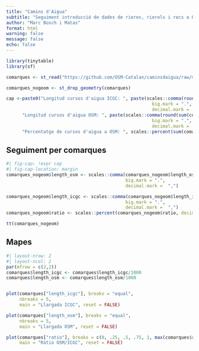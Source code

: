 ```yaml
---
title: "Camins d'Aigua"
subtitle: "Seguiment introducció de dades de rieres, rierols i recs a OSM Catalunya"
author: "Marc Bosch i Matas"
format: html
warning: false
message: false
echo: false
---
```


```r
library(tinytable)
library(sf)

comarques <- st_read("https://github.com/OSM-Catalan/caminsdaigua/raw/main/data_web/data_quarto.geojson",quiet = TRUE)
```



```r


comarques_nogeom <- st_drop_geometry(comarques)

cap <-paste0("Longitud cursos d'aigua ICGC: ", paste(scales::comma(round(sum(comarques_nogeom$length_icgc)/1000, 2),
                                                       big.mark = ".",
                                                       decimal.mark =  ","), " km"),"\n",
      "Longitud cursos d'aigua OSM: ", paste(scales::comma(round(sum(comarques_nogeom$length_osm)/1000, 2),
                                                       big.mark = ".",
                                                       decimal.mark =  ","), " km"),"\n",
      "Percentatge de cursos d'aigua a OSM: ", scales::percent(sum(comarques_nogeom$length_osm)/sum(comarques_nogeom$length_icgc), .01))

```


## Seguiment per comarques
```r
#| fig-cap: !expr cap
#| fig-cap-location: margin
comarques_nogeom$length_osm <- scales::comma(comarques_nogeom$length_osm/1000,
                                             big.mark = ".",
                                             decimal.mark =  ",")

comarques_nogeom$length_icgc <- scales::comma(comarques_nogeom$length_icgc/1000,
                                             big.mark = ".",
                                             decimal.mark =  ",")
comarques_nogeom$ratio <- scales::percent(comarques_nogeom$ratio, decimal.mark = ",", accuracy = .01)

tt(comarques_nogeom)
```


## Mapes

```r
#| layout-nrow: 2
#| layout-ncol: 2
par(mfrow = c(2,2))
comarques$length_icgc <- comarques$length_icgc/1000
comarques$length_osm <- comarques$length_osm/1000


plot(comarques["length_icgc"], breaks = "equal",
     nbreaks = 5,
     main = "Llargada ICGC", reset = FALSE)

plot(comarques["length_osm"], breaks = "equal",
     nbreaks = 5,
     main = "Llargada OSM", reset = FALSE)

plot(comarques["ratio"], breaks = c(0, .25, .5, .75, 1, max(comarques$ratio)),
     main = "Ràtio OSM/ICGC", reset = FALSE)
```


